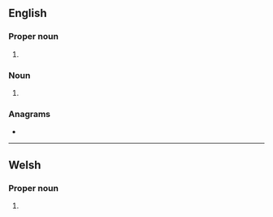 {{also|uda|úda|úða}}
==English==

===Proper noun===
{{en-proper noun}}

# {{initialism of|en|{{w|Ulster Defense Association}}}}

===Noun===
{{en-noun|-}}

# {{initialism of|en|urticaria-deafness-amyloidosis syndrome}}

===Anagrams===
* {{anagrams|en|a=adu|ADU|AUD|Adu|Au.D.|DAU|Dua|aud.|dau|du'a'|dua}}

----

==Welsh==

===Proper noun===
{{head|cy|proper noun}}

# {{init of|cy|Unol Daleithiau America||[[United States of America]]}}